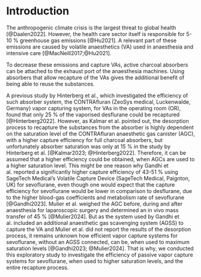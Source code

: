 # Introduction

The anthropogenic climate crisis is the largest threat to global health [@Daalen2022].
However, the health care sector itself is responsible for 5-10 % greenhouse gas emissions [@Hu2021].
A relevant part of these emissions are caused by volatile anaesthetics (VA) used in anaesthesia and intensive care [@MacNeill2017;@Hu2021].

To decrease these emissions and capture VAs, active charcoal absorbers can be attached to the exhaust port of the anaesthesia machines.
Using absorbers that allow recapture of the VAs gives the
additional benefit of being able to reuse the substances.

A previous study by Hinterberg et al., which investigated the efficiency of such absorber system, the CONTRAfluran (ZeoSys medical, Luckenwalde, Germany) vapor capturing system, for VAs in the operating room (OR), found that only 25 % of the vaporised desflurane could be recaptured [@Hinterberg2022].
However, as Kalmar et al. pointed out, the desorption process to recapture the substances from the absorber is highly dependent on the saturation level of the CONTRAfluran anaesthetic gas canister (AGC), with a higher capture efficiency for full charcoal absorbers, but unfortunately absorber saturation was only at 15 % in the study by Hinterberg et al. [@Kalmar2023; @Hinterberg2022].
Therefore, it can be assumed that a higher efficiency could be obtained, when AGCs are used to a higher saturation level.
This might be one reason why Gandhi et al. reported a significantly higher capture efficiency of 43-51 % using SageTech Medical's Volatile Capture Device (SageTech Medical, Paignton, UK) for sevoflurane, even though one would expect that the capture efficiency for sevoflurane would be lower in comparison to desflurane, due to the higher blood-gas coefficients and metabolism rate of sevoflurane [@Gandhi2023].
Mulier et al. weighed the AGC before, during and after anaesthesia for
laparoscopic surgery and determined an in vivo mass transfer of 45 %
[@Mulier2024].
But as the system used by Gandhi et al. included an additional anaesthetic gas scavenging system (AGSS) to capture the VA and Mulier et al. did not report the results of the desorption process, it remains unknown how efficient vapor capture systems for sevoflurane, without an AGSS connected, can be, when used to maximum saturation levels [@Gandhi2023; @Mulier2024].
That is why, we conducted this exploratory study to investigate the efficiency of passive vapor capture systems for sevoflurane, when used to higher saturation levels,
and the entire recapture process.

